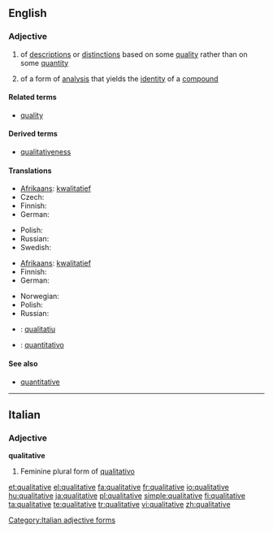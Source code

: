 ==English==

===Adjective===
{{en-adj}}

# of [[description]]s or [[distinction]]s based on some [[quality]] rather than on some [[quantity]]
# {{chemistry}} of a form of [[analysis]] that yields the [[identity]] of a [[compound]]

====Related terms====
* [[quality]]

====Derived terms====
* [[qualitativeness]]

====Translations====
{{trans-top|of descriptions or distinctions based on some quality rather than on some quantity}}
* [[Afrikaans]]: [[kwalitatief]]
* Czech: {{t-|cs|kvalitativní}}
* Finnish: {{t+|fi|laadullinen}}
* German: {{t+|de|qualitativ}}
{{trans-mid}}
* Polish: {{t-|pl|jakościowy}}
* Russian: {{t|ru|качественный|tr=káčestv'ennyj}}
* Swedish: {{tø|se|kvalitativ|xs=Northern Sami}}
{{trans-bottom}}

{{trans-top|(chemistry) of a form of analysis that yields the identity of a compound}}
* [[Afrikaans]]: [[kwalitatief]]
* Finnish: {{t+|fi|kvalitatiivinen}}
* German: {{t+|de|qualitativ}}
{{trans-mid}}
* Norwegian: {{t-|no|kvalitativ}}
* Polish: {{t-|pl|jakościowy}}
* Russian: {{t|ru|качественный|tr=káčestv'ennyj}}
{{trans-bottom}}

{{checktrans-top}}
* {{ttbc|Catalan}}: [[qualitatiu]]
* {{ttbc|Italian}}: [[quantitativo]]
{{checktrans-bottom}}

====See also====
* [[quantitative]]

----

==Italian==

===Adjective===
'''qualitative''' {{f}}

# Feminine plural form of [[qualitativo]]

[[Category:Italian adjective forms]]

[[et:qualitative]]
[[el:qualitative]]
[[fa:qualitative]]
[[fr:qualitative]]
[[io:qualitative]]
[[hu:qualitative]]
[[ja:qualitative]]
[[pl:qualitative]]
[[simple:qualitative]]
[[fi:qualitative]]
[[ta:qualitative]]
[[te:qualitative]]
[[tr:qualitative]]
[[vi:qualitative]]
[[zh:qualitative]]